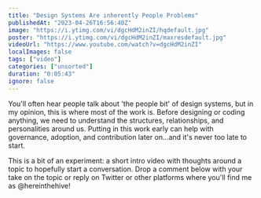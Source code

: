 ```yaml
---
title: "Design Systems Are inherently People Problems"
publishedAt: "2023-04-26T16:56:40Z"
image: "https://i.ytimg.com/vi/dgcHdM2inZI/hqdefault.jpg"
poster: "https://i.ytimg.com/vi/dgcHdM2inZI/maxresdefault.jpg"
videoUrl: "https://www.youtube.com/watch?v=dgcHdM2inZI"
localImages: false
tags: ["video"]
categories: ["unsorted"]
duration: "0:05:43"
ignore: false
---
```

You'll often hear people talk about 'the people bit' of design systems, but in my opinion, this is where most of the work is. Before designing or coding anything, we need to understand the structures, relationships, and personalities around us. Putting in this work early can help with governance, adoption, and contribution later on...and it's never too late to start.

This is a bit of an experiment: a short intro video with thoughts around a topic to hopefully start a conversation. Drop a comment below with your take on the topic or reply on Twitter or other platforms where you'll find me as @hereinthehive!

